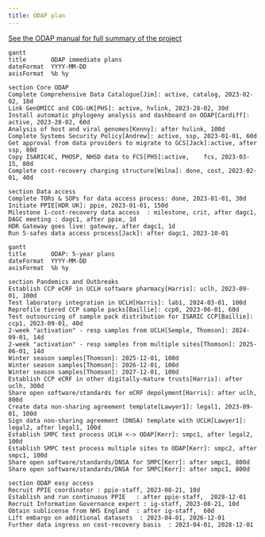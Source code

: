 ```yaml
---
title: ODAP plan
---
```


[See the ODAP manual for full summary of the project](https://odap.ac.uk/manual/auto-generated/ODAP_manual.pdf)

<!--
Creating a robust system to detect important phenotypes of critical illness using automated data collection, linkage and analysis
Real time feedback to improve the quality of NHS critical care
-->


```mermaid
gantt
title       ODAP immediate plans
dateFormat  YYYY-MM-DD
axisFormat  %b %y

section Core ODAP
Complete Comprehensive Data Catalogue[Jim]: active, catalog, 2023-02-02, 18d
Link GenOMICC and COG-UK[PHS]: active, hvlink, 2023-28-02, 30d
Install automatic phylogeny analysis and dashboard on ODAP[Cardiff]: active, 2023-28-02, 60d
Analysis of host and viral genomes[Kenny]: after hvlink, 100d
Complete Systems Security Policy[Andrew]: active, ssp, 2023-01-01, 60d
Get approval from data providers to migrate to GCS[Jack]:active, after ssp, 80d
Copy ISARIC4C, PHOSP, NHSD data to FCS[PHS]:active,    fcs, 2023-03-15, 80d
Complete cost-recovery charging structure[Wilna]: done, cost, 2023-02-01, 40d

section Data access 
Complete TORs & SOPs for data access process: done, 2023-01-01, 30d
Initiate PPIE[HDR UK]: ppie, 2023-01-01, 150d
Milestone 1-cost-recovery data access  : milestone, crit, after dagc1, 
DAGC meeting : dagc1, after ppie, 1d
HDR Gateway goes live: gateway, after dagc1, 1d
Run 5-safes data access process[Jack]: after dagc1, 2023-10-01
```



```mermaid
gantt
title       ODAP: 5-year plans
dateFormat  YYYY-MM-DD
axisFormat  %b %y

section Pandemics and Outbreaks
Establish CCP eCRF in UCLH software pharmacy[Harris]: uclh, 2023-09-01, 100d
Test laboratory integration in UCLH[Harris]: lab1, 2024-03-01, 100d
Reprofile tiered CCP sample packs[Baillie]: ccp0, 2023-06-01, 60d
Test outsourcing of sample pack distribution for ISARIC CCP[Baillie]: ccp1, 2023-09-01, 40d
2-week "activation" - resp samples from UCLH[Semple, Thomson]: 2024-09-01, 14d
2-week "activation" - resp samples from multiple sites[Thomson]: 2025-06-01, 14d
Winter season samples[Thomson]: 2025-12-01, 100d
Winter season samples[Thomson]: 2026-12-01, 100d
Winter season samples[Thomson]: 2027-12-01, 100d
Establish CCP eCRF in other digitally-mature trusts[Harris]: after uclh, 300d
Share open software/standards for eCRF depolyment[Harris]: after uclh, 800d
Create data non-sharing agreement template[Lawyer1]: legal1, 2023-09-01, 100d
Sign data non-sharing agreement (DNSA) template with UCLH[Lawyer1]: legal2, after legal1, 100d
Establish SMPC test process UCLH <-> ODAP[Kerr]: smpc1, after legal2, 100d
Establish SMPC test process multiple sites to ODAP[Kerr]: smpc2, after smpc1, 100d
Share open software/standards/DNSA for SMPC[Kerr]: after smpc1, 800d
Share open software/standards/DNSA for SMPC[Kerr]: after smpc1, 800d

section ODAP easy access
Recruit PPIE coordinator : ppie-staff, 2023-08-21, 10d
Establish and run continuous PPIE   : after ppie-staff,  2028-12-01
Recruit Information Governance expert : ig-staff, 2023-08-21, 10d
Obtain sublicense from NHS England  : after ig-staff,  60d
Lift embargo on additional datasets  : 2023-04-01, 2026-12-01
Further data ingress on cost-recovery basis  : 2023-04-01, 2028-12-01

```

